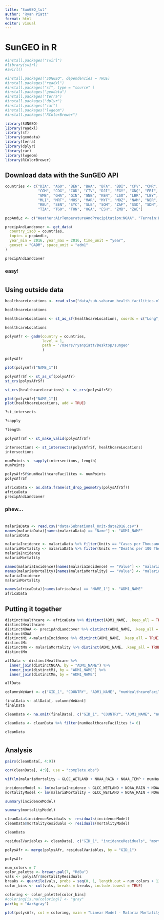 ```yaml
---
title: "SunGEO_tut"
author: "Ryan Piatt"
format: html
editor: visual
---
```


# SunGEO in R

```r
#install.packages("swirl")
#library(swirl)
#swirl()
```

```r
#install.packages("SUNGEO", dependencies = TRUE)
#install.packages("readxl")
#install.packages("sf", type = "source" )
#install.packages("geodata")
#install.packages("terra")
#install.packages("dplyr")
#install.packages("car")
#install.packages("lwgeom")
#install.packages("RColorBrewer")
```

```r
library(SUNGEO)
library(readxl)
library(sf)
library(geodata)
library(terra)
library(dplyr)
library(car)
library(lwgeom)
library(RColorBrewer)
```

## Download data with the SunGEO API

```r
countries <- c("DZA", "AGO", "BEN", "BWA", "BFA", "BDI", "CPV", "CMR", "CAF", "TCD",
               "COM", "COG", "COD", "CIV", "DJI", "EGY", "GNQ", "ERI", "ETH", "GAB",
               "GMB", "GHA", "GIN", "GNB", "KEN", "LSO", "LBR", "LBY", "MDG", "MWI",
               "MLI", "MRT", "MUS", "MAR", "MYT", "MOZ", "NAM", "NER", "NGA", "RWA",
               "REU", "SEN", "SYC", "SLE", "SOM", "ZAF", "SSD", "SDN", "SWZ", "STP",
               "TZA", "TGO", "TUN", "UGA", "ESH", "ZMB", "ZWE")

pcpAndLc <- c("Weather:AirTemperatureAndPrecipitation:NOAA", "Terrain:LandCover:GLCC")
```

```r
precipAndLandcover <- get_data(
  country_iso3 = countries,
  topics = pcpAndLc,
  year_min = 2016, year_max = 2016, time_unit = "year",
  geoset = "GADM", space_unit = "adm1"
)

precipAndLandcover
```

### easy!

# 

# 

## Using outside data

```r
healthcareLocations <- read_xlsx("data/sub-saharan_health_facilities.xlsx")

healthcareLocations
```

```r
healthcareLocations <- st_as_sf(healthcareLocations, coords = c("Long", "Lat"))

healthcareLocations
```

```r
polysAfr <- gadm(country = countries,
                 level = 1,
                 path = '/Users/ryanpiatt/Desktop/sungeo'
                 )

polysAfr
```

```r
plot(polysAfr["NAME_1"])
```

```r
polysAfrSf <- st_as_sf(polysAfr)
st_crs(polysAfrSf)

st_crs(healthcareLocations) <- st_crs(polysAfrSf)
```

```r
plot(polysAfr["NAME_1"])
plot(healthcareLocations, add = TRUE)
```

```r
?st_intersects
```

```r
?sapply
```

```r
?length
```

```r
polysAfrSf <- st_make_valid(polysAfrSf)
```

```r
intersections <- st_intersects(polysAfrSf, healthcareLocations)
intersections
```

```r
numPoints <- sapply(intersections, length)
numPoints
```

```r
polysAfrSf$numHealthcareFacilites <- numPoints
polysAfrSf
```

```r
africaData <- as.data.frame(st_drop_geometry(polysAfrSf))
africaData
precipAndLandcover
```

### phew...

# 

```r
malariaData <- read.csv("data/Subnational_Unit-data2016.csv")
names(malariaData)[names(malariaData) == "Name"] <- "ADM1_NAME"
malariaData
```

```r
malariaIncidence <- malariaData %>% filter(Units == "Cases per Thousand")
malariaMortality <- malariaData %>% filter(Units == "Deaths per 100 Thousand")
malariaIncidence
malariaMortality
```

```r
names(malariaIncidence)[names(malariaIncidence) == "Value"] <- "malariaIncidence"
names(malariaMortality)[names(malariaMortality) == "Value"] <- "malariaMortality"
malariaIncidence
malariaMortality
```

```r
names(africaData)[names(africaData) == "NAME_1"] <- "ADM1_NAME"
africaData
```

## Putting it together

```r
distinctHealthcare <- africaData %>% distinct(ADM1_NAME, .keep_all = TRUE)
distinctHealthcare
distinctNOAA <- precipAndLandcover %>% distinct(ADM1_NAME, .keep_all = TRUE)
distinctNOAA
distinctMi <-malariaIncidence %>% distinct(ADM1_NAME, .keep_all = TRUE)
distinctMi
distinctMm <- malariaMortality %>% distinct(ADM1_NAME, .keep_all = TRUE)
distinctMm
```

```r
allData <- distinctHealthcare %>%
  inner_join(distinctNOAA, by = "ADM1_NAME") %>%
  inner_join(distinctMi, by = "ADM1_NAME") %>%
  inner_join(distinctMm, by = "ADM1_NAME")

allData
```

```r
columnsWeWant <- c("GID_1", "COUNTRY", "ADM1_NAME", "numHealthcareFacilites", "NOAA_TEMP", "NOAA_RAIN", "GLCC_WETLAND", "malariaIncidence", "malariaMortality")

finalData <- allData[, columnsWeWant]
finalData
```

```r
cleanData <- na.omit(finalData[, c("GID_1", "COUNTRY", "ADM1_NAME", "numHealthcareFacilites", "NOAA_TEMP", "NOAA_RAIN", "GLCC_WETLAND", "malariaIncidence", "malariaMortality")])

cleanData <- cleanData %>% filter(numHealthcareFacilites != 0)

cleanData
```

# 

## Analysis

```r
pairs(cleanData[, 4:9])
```

```r
cor(cleanData[, 4:9], use = "complete.obs")
```

```r
vif(lm(malariaMortality ~ GLCC_WETLAND + NOAA_RAIN + NOAA_TEMP + numHealthcareFacilites, data = cleanData))
```

```r
incidenceModel <- lm(malariaIncidence ~ GLCC_WETLAND + NOAA_RAIN + NOAA_TEMP + numHealthcareFacilites, data = cleanData)
mortalityModel <- lm(malariaMortality ~ GLCC_WETLAND + NOAA_RAIN + NOAA_TEMP + numHealthcareFacilites, data = cleanData)

summary(incidenceModel)
```

```r
summary(mortalityModel)
```

```r
cleanData$incidenceResiduals <- residuals(incidenceModel)
cleanData$mortalityResiduals <- residuals(mortalityModel)

cleanData
```

```r
residualVariables <- cleanData[, c("GID_1", "incidenceResiduals", "mortalityResiduals")]

polysAfr <- merge(polysAfr, residualVariables, by = "GID_1")

polysAfr
```

```r
num_colors = 7
color_palette <- brewer.pal(7, "RdBu")
vals <- polysAfr$mortalityResiduals
breaks <- quantile(vals, probs = seq(0, 1, length.out = num_colors + 1), na.rm = TRUE) 
color_bins <- cut(vals, breaks = breaks, include.lowest = TRUE)

coloring <- color_palette[color_bins]
#coloring[is.na(coloring)] <- "gray"
par(bg = "darkgray")

plot(polysAfr, col = coloring, main = "Linear Model - Malaria Mortality Residuals")
```
